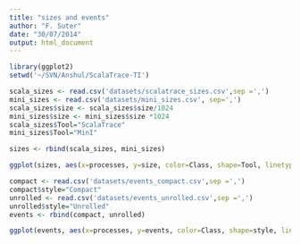 ```yaml
---
title: "sizes and events"
author: "F. Suter"
date: "30/07/2014"
output: html_document
---
```


```r
library(ggplot2)
setwd('~/SVN/Anshul/ScalaTrace-TI')

scala_sizes <- read.csv('datasets/scalatrace_sizes.csv',sep =',')
mini_sizes <- read.csv('datasets/mini_sizes.csv', sep=',')
scala_sizes$size <- scala_sizes$size/1024
mini_sizes$size <- mini_sizes$size *1024
scala_sizes$Tool="ScalaTrace"
mini_sizes$Tool="MinI"
```

```r
sizes <- rbind(scala_sizes, mini_sizes)

ggplot(sizes, aes(x=processes, y=size, color=Class, shape=Tool, linetype=Tool )) +geom_line() + geom_point(size=3) + scale_y_log10(breaks=c(100*(1:2), 1e3, 1e4, 5e4, 1e5, 5e5, 1e6)) +scale_x_log10(breaks=unique(sizes$processes)) + ylab("Trace Size (in KiB)") + xlab("Number of MPI Processes")
```


```r
compact <- read.csv('datasets/events_compact.csv',sep =',')
compact$style="Compact"
unrolled <- read.csv('datasets/events_unrolled.csv',sep =',')
unrolled$style="Unrolled"
events <- rbind(compact, unrolled)

ggplot(events, aes(x=processes, y=events, color=Class, shape=style, linetype=style )) +geom_line() + geom_point(size=3) + scale_y_log10(breaks=c(100,1e3,1e5,1e6,5e6,1e7,5e7)) +scale_x_log10(breaks=unique(sizes$processes)) + ylab("Number of Events") + xlab("Number of MPI Processes")
```
